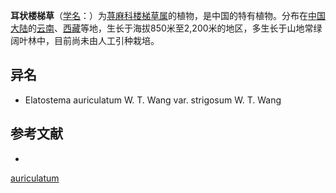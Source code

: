 {{Speciesbox
| name = 耳状楼梯草
| status = 
| status_system = 
| image =
| genus = Elatostema
| species = auriculatum
| authority = W. T. Wang
| subdivision_ranks =[[变种|变种]]
| subdivision =
* 耳状楼梯草 ''E. a.'' var. ''auriculatum''
* [[毛茎耳状楼梯草|毛茎耳状楼梯草]] ''E. a.'' var. ''strigosum''
}}

'''耳状楼梯草'''（[[学名|学名]]：{{lang|la|''Elatostema auriculatum''}}）为[[荨麻科|荨麻科]][[楼梯草属|楼梯草属]]的植物，是中国的特有植物。分布在[[中国大陆|中国大陆]]的[[云南|云南]]、[[西藏|西藏]]等地，生长于海拔850米至2,200米的地区，多生长于山地常绿阔叶林中，目前尚未由人工引种栽培。

== 异名 ==
* Elatostema auriculatum W. T. Wang var. strigosum W. T. Wang

== 参考文献 ==
<div class="references-small">
* {{cite web| url =http://www.bioinfo.cn/db05/KmzwSpecies.php?action=view&id=23244| title =耳状楼梯草（原变种）| work =《中国高等植物数据库全库》| publisher =中国科学院微生物研究所| author =昆明植物研究所| accessdate =2009-02-25| deadurl =yes| archiveurl =https://web.archive.org/web/20160305032411/http://www.bioinfo.cn/db05/KmzwSpecies.php?action=view&id=23244| archivedate =2016-03-05}}
</div>
{{Taxonbar|from=Q15232106}}

{{DEFAULTSORT:Elatostema auriculatum}}
[[Category:楼梯草属|auriculatum]]


{{Urticaceae-stub}}
